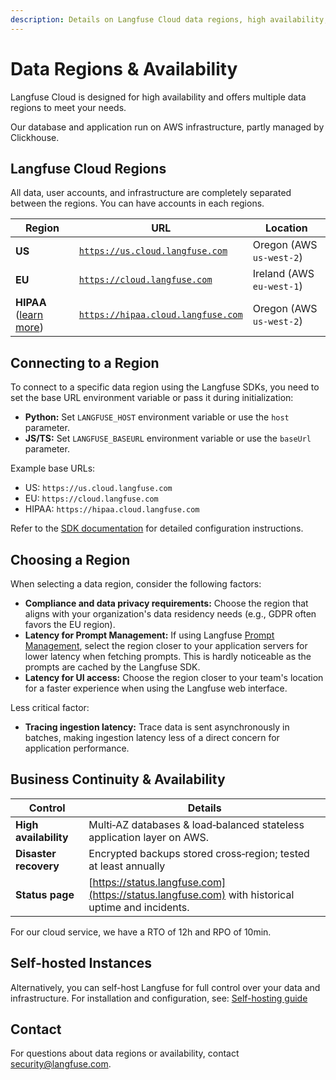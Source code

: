 ```yaml
---
description: Details on Langfuse Cloud data regions, high availability, and the self-hosted option.
---
```


# Data Regions & Availability

Langfuse Cloud is designed for high availability and offers multiple data regions to meet your needs.

Our database and application run on AWS infrastructure, partly managed by Clickhouse.

## Langfuse Cloud Regions

All data, user accounts, and infrastructure are completely separated between the regions. You can have accounts in each regions.

| Region                                    | URL                                                                    | Location                  |
| ----------------------------------------- | ---------------------------------------------------------------------- | ------------------------- |
| **US**                                    | [`https://us.cloud.langfuse.com`](https://us.cloud.langfuse.com)       | Oregon (AWS `us-west-2`)  |
| **EU**                                    | [`https://cloud.langfuse.com`](https://cloud.langfuse.com)             | Ireland (AWS `eu-west-1`) |
| **HIPAA** ([learn more](/security/hipaa)) | [`https://hipaa.cloud.langfuse.com`](https://hipaa.cloud.langfuse.com) | Oregon (AWS `us-west-2`)  |

## Connecting to a Region

To connect to a specific data region using the Langfuse SDKs, you need to set the base URL environment variable or pass it during initialization:

- **Python:** Set `LANGFUSE_HOST` environment variable or use the `host` parameter.
- **JS/TS:** Set `LANGFUSE_BASEURL` environment variable or use the `baseUrl` parameter.

Example base URLs:

- US: `https://us.cloud.langfuse.com`
- EU: `https://cloud.langfuse.com`
- HIPAA: `https://hipaa.cloud.langfuse.com`

Refer to the [SDK documentation](/docs/sdk) for detailed configuration instructions.

## Choosing a Region

When selecting a data region, consider the following factors:

- **Compliance and data privacy requirements:** Choose the region that aligns with your organization's data residency needs (e.g., GDPR often favors the EU region).
- **Latency for Prompt Management:** If using Langfuse [Prompt Management](/docs/prompts), select the region closer to your application servers for lower latency when fetching prompts. This is hardly noticeable as the prompts are cached by the Langfuse SDK.
- **Latency for UI access:** Choose the region closer to your team's location for a faster experience when using the Langfuse web interface.

Less critical factor:

- **Tracing ingestion latency:** Trace data is sent asynchronously in batches, making ingestion latency less of a direct concern for application performance.

## Business Continuity & Availability

| Control               | Details                                                                                          |
| --------------------- | ------------------------------------------------------------------------------------------------ |
| **High availability** | Multi‑AZ databases & load‑balanced stateless application layer on AWS.                           |
| **Disaster recovery** | Encrypted backups stored cross‑region; tested at least annually                                  |
| **Status page**       | [https://status.langfuse.com](https://status.langfuse.com) with historical uptime and incidents. |

For our cloud service, we have a RTO of 12h and RPO of 10min. 


## Self-hosted Instances

Alternatively, you can self-host Langfuse for full control over your data and infrastructure. For installation and configuration, see: [Self-hosting guide](/self-hosting)

## Contact

For questions about data regions or availability, contact security@langfuse.com.
